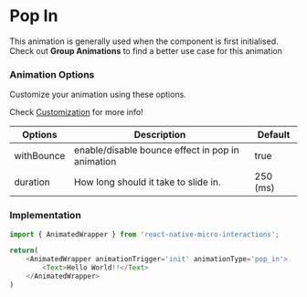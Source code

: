 # Pop In

This animation is generally used when the component is first initialised. Check out **Group Animations** to find a better use case for this animation

### Animation Options

Customize your animation using these options. 

Check [Customization](/Usage#customization) for more info!

| **Options**        | **Description**                                                                              | **Default**                       |
|---------------------|----------------------------------------------------------------------------------------------|-------------------------------------|
| withBounce  | enable/disable bounce effect in pop in animation                                            | true                                |
| duration| How long should it take to slide in.                                                       | 250 (ms)           |


### Implementation

```js
import { AnimatedWrapper } from 'react-native-micro-interactions';

return(
    <AnimatedWrapper animationTrigger='init' animationType='pop_in'>
        <Text>Hello World!!</Text>
    </AnimatedWrapper>
)
```